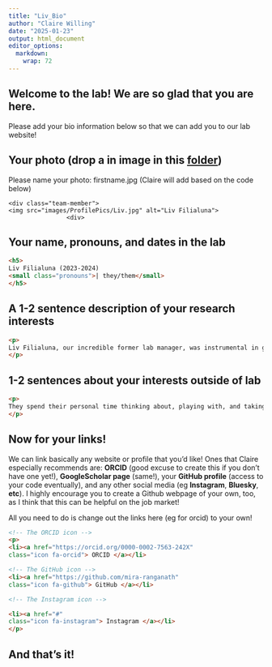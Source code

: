 ```yaml
---
title: "Liv_Bio"
author: "Claire Willing"
date: "2025-01-23"
output: html_document
editor_options: 
  markdown: 
    wrap: 72
---
```


## Welcome to the lab! We are so glad that you are here.

Please add your bio information below so that we can add you to our lab
website!

## Your photo (drop a in image in this [folder](https://drive.google.com/drive/folders/1b-t3DPjfUFfXADmTtV-1n9TBSngy8Q6j?usp=sharing))

Please name your photo: firstname.jpg (Claire will add based on the code
below)

<div>

```         
<div class="team-member">
<img src="images/ProfilePics/Liv.jpg" alt="Liv Filialuna">
                <div>
```

</div>

## Your name, pronouns, and dates in the lab

<div>

``` html
<h5>
Liv Filialuna (2023-2024)
<small class="pronouns">| they/them</small>
</h5>
```

</div>

## 

## A 1-2 sentence description of your research interests

<div>

``` html
<p>
Liv Filialuna, our incredible former lab manager, was instrumental in getting the lab up and running! Their past work includes studying the soil-stabilizing properties of post-fire fungi and creating a digital repository for mycological archives. An active member of the amateur mycology community, Liv volunteers on the North American Mycological Society’s Vouchering and Marketing committees. Passionate about public outreach, they aim to engage fungal enthusiasts in documenting their history and contributions to mycology.
</p>
```

</div>

## 1-2 sentences about your interests outside of lab

<div>

``` html
<p>
They spend their personal time thinking about, playing with, and taking photos of their cats, as well as cross stitching, reading books, and playing DnD.
</p>
```

</div>

## Now for your links!

We can link basically any website or profile that you'd like! Ones that
Claire especially recommends are: **ORCID** (good excuse to create this
if you don't have one yet!), **GoogleScholar page** (same!), your
**GitHub profile** (access to your code eventually), and any other
social media (eg **Instagram**, **Bluesky**, **etc**). I highly
encourage you to create a Github webpage of your own, too, as I think
that this can be helpful on the job market!

All you need to do is change out the links here (eg for orcid) to your
own!

<div>

``` html
<!-- The ORCID icon -->
<p>
<li><a href="https://orcid.org/0000-0002-7563-242X" 
class="icon fa-orcid"> ORCID </a></li>

<!-- The GitHub icon -->
<li><a href="https://github.com/mira-ranganath" 
class="icon fa-github"> GitHub </a></li>

<!-- The Instagram icon -->

<li><a href="#" 
class="icon fa-instagram"> Instagram </a></li>
</p>
```

</div>

## And that's it!
